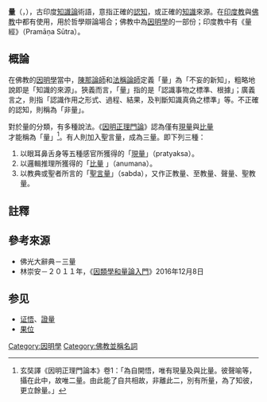 {{佛教}}
'''量'''（{{lang-sa|प्रमाण}}，{{IAST|pramāṇas}}），古印度[[知識論|知識論]]術語，意指正確的[[認知|認知]]，或正確的[[知識|知識]]來源。在[[印度教|印度教]]與[[佛教|佛教]]中都有使用，用於哲學辯論場合；佛教中為[[因明學|因明學]]的一部份；印度教中有《量經》（Pramāṇa Sūtra）。

==概論==

在佛教的[[因明學|因明學]]當中，[[陳那|陳那論師]]和[[法稱|法稱論師]]定義「量」為「不妄的新知」，粗略地說即是「知識的來源」。狹義而言，「量」指的是「認識事物之標準、根據」；廣義言之，則指「認識作用之形式、過程、結果，及判斷知識真偽之標準」等。不正確的認知，則稱為「非量」。

對於量的分類，有多種說法。《[[因明正理門論|因明正理門論]]》認為僅有[[現量|現量]]與[[比量|比量]]才能稱為「量」<ref>玄奘譯《因明正理門論本》卷1：「為自開悟，唯有現量及與比量。彼聲喻等，攝在此中，故唯二量。由此能了自共相故，非離此二，別有所量，為了知彼，更立餘量。」</ref>。有人則加入聖言量，成為三量。即下列三種：
# 以眼耳鼻舌身等五種感官所獲得的「[[現量|現量]]」（pratyaksa）。
# 以邏輯推理所獲得的「[[比量|比量]] 」（anumana）。
# 以教典或聖者所言的「[[聖言量|聖言量]]」（sabda），又作正教量、至教量、聲量、聖教量。

==註釋==
{{reflist}}
{{wikisource|佛學大辭典/三量}}
==參考來源==
* 佛光大辭典－三量
* 林崇安－２０１１年，《[http://www.ss.ncu.edu.tw/~calin/textbook2008/V8.pdf 因類學和量論入門]》2016年12月8日

==参见==
*[[证悟|证悟]]、[[證量|證量]]
*[[果位|果位]]

[[Category:因明學|Category:因明學]]
[[Category:佛教並稱名詞|Category:佛教並稱名詞]]